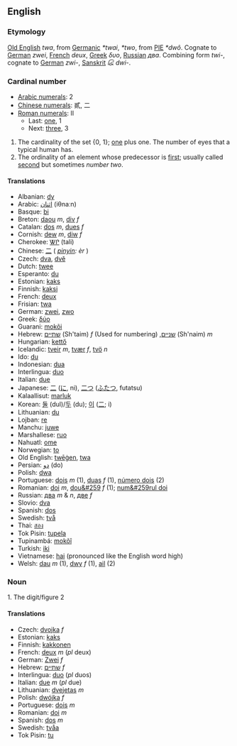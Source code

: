 ==English==

===Etymology===
[[Old English]] ''twa'', from [[Germanic]] ''*twai'', ''*two'', from [[w:Proto-Indo-European|PIE]] ''*dwô''. Cognate to [[German]] ''zwei'', [[French]] ''deux'', [[Greek]] ''δυο'', [[Russian]] ''два''. Combining form ''twi-'', cognate to [[German]] ''zwi-'', [[Sanskrit]] ''દ્વિ'' ''dwi-''.

===Cardinal number===
*[[w:Arabic Numerals|Arabic numerals]]: 2
*[[w:Chinese numerals|Chinese numerals]]: 貳, 二
*[[w:Roman numerals|Roman numerals]]: II
**Last: [[one]], 1
**Next: [[three]], 3

# The cardinality of the set {0, 1}; [[one]] plus one. The number of eyes that a typical human has.
# The ordinality of an element whose predecessor is [[first]]; usually called [[second]] but sometimes ''number two''.

====Translations====

*Albanian: [[dy]]
*Arabic: [[اثنان]] (iθnaːn)
*Basque: [[bi]]
*Breton: [[daou]] ''m'', [[div]] ''f''
*Catalan: [[dos]] ''m'', [[dues]] ''f''
*Cornish: [[dew]] ''m'', [[diw]] ''f''
*Cherokee: [[ᏔᎵ]] (tali)
*Chinese: [[二]] ( ''[[pinyin]]: èr'' )
*Czech: [[dva]], [[dvě]]
*Dutch: [[twee]]
*Esperanto: [[du]]
*Estonian: [[kaks]]
*Finnish: [[kaksi]]
*French: [[deux]]
*Frisian: [[twa]]
*German: [[zwei]], [[zwo]]
*Greek: [[δύο]]
*Guarani: [[mokõi]]
*Hebrew: [[שתיים]] (Sh'taim) ''f'' (Used for numbering) ,[[שניים]] (Sh'naim) ''m''
*Hungarian: [[kettő]]
*Icelandic: [[tveir]] ''m'', [[tvær]] ''f'', [[tvö]] ''n''
*Ido: [[du]]
*Indonesian: [[dua]]
*Interlingua: [[duo]]
*Italian: [[due]]
*Japanese: [[二]] ([[に]], ni), [[二つ]] ([[ふたつ]], futatsu)
*Kalaallisut: [[marluk]]
*Korean: [[둘]] (dul)/[[두]] (du); [[이]] ([[二]]; i)
*Lithuanian: [[du]]
*Lojban: [[re]]
*Manchu: [[juwe]]
*Marshallese: [[ruo]]
*Nahuatl: [[ome]]
*Norwegian: [[to]]
*Old English: [[twēġen]], [[twa]]
*Persian: [[دو]] (do)
*Polish: [[dwa]]
*Portuguese: [[dois]] ''m'' (1), [[duas]] ''f'' (1), [[número dois]] (2)
*Romanian: [[doi]] ''m'', [[dou&#259]] ''f'' (1); [[num&#259rul doi]]
*Russian: [[два]] ''m'' & ''n'', [[две]] ''f''
*Slovio: [[dva]]
*Spanish: [[dos]]
*Swedish: [[två]]
*Thai: [[สอง]]
*Tok Pisin: [[tupela]]
*Tupinambá: [[mokõî]]
*Turkish: [[iki]]
*Vietnamese: [[hai]] (pronounced like the English word high)
*Welsh: [[dau]] ''m'' (1), [[dwy]] ''f'' (1), [[ail]] (2)

===Noun===

1. The digit/figure 2

====Translations====

*Czech: [[dvojka]] ''f''
*Estonian: [[kaks]]
*Finnish: [[kakkonen]]
*French: [[deux]] ''m'' (''pl'' deux)
*German: [[Zwei]] ''f''
*Hebrew: [[שתיים]] ''f''
*Interlingua: [[duo]] (''pl'' duos)
*Italian: [[due]] ''m'' (''pl'' due)
*Lithuanian: [[dvejetas]] ''m''
*Polish: [[dwójka]] ''f''
*Portuguese: [[dois]] ''m''
*Romanian: [[doi]] ''m''
*Spanish: [[dos]] ''m''
*Swedish: [[tvåa]]
*Tok Pisin: [[tu]]